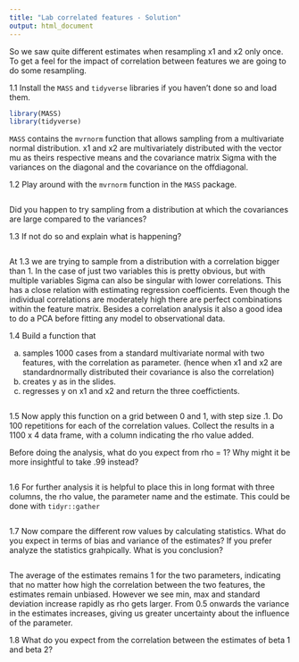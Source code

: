 ```yaml
---
title: "Lab correlated features - Solution"
output: html_document
---
```


So we saw quite different estimates when resampling x1 and x2 only once. To get a feel for the impact of correlation between features we are going to do some resampling. 


1.1 Install the `MASS` and `tidyverse` libraries if you haven't done so and load them.

```r
library(MASS)
library(tidyverse)
```

`MASS` contains the `mvrnorm` function that allows sampling from a multivariate normal distribution. x1 and x2 are multivariately distributed with the vector mu as theirs respective means and the covariance matrix Sigma with the variances on the diagonal and the covariance on the offdiagonal.

1.2 Play around with the `mvrnorm` function in the `MASS` package.

```r

```

Did you happen to try sampling from a distribution at which the covariances are large compared to the variances?

1.3 If not do so and explain what is happening?

```r

```

At 1.3 we are trying to sample from a distribution with a correlation bigger than 1. In the case of just two variables this is pretty obvious, but with multiple variables Sigma can also be singular with lower correlations. This has a close relation with estimating regression coefficients. Even though the individual correlations are moderately high there are perfect combinations within the feature matrix. Besides a correlation analysis it also a good idea to do a PCA before fitting any model to observational data.

1.4 Build a function that 

a) samples 1000 cases from a standard multivariate normal with two features, with the correlation as parameter.
   (hence when x1 and x2 are standardnormally distributed their covariance is also the correlation)
b) creates y as in the slides.
c) regresses y on x1 and x2 and return the three coeffictients.

```r

```

1.5 Now apply this function on a grid between 0 and 1, with step size .1. Do 100 repetitions for each of the correlation values. Collect the results in a 1100 x 4 data frame, with a column indicating the rho value added.

Before doing the analysis, what do you expect from rho = 1? Why might it be more insightful to take .99 instead?

```r

```

1.6 For further analysis it is helpful to place this in long format with three columns, the rho value, the parameter name and the estimate. This could be done with `tidyr::gather`

```r

```

1.7 Now compare the different row values by calculating statistics. What do you expect in terms of bias and variance of the estimates? If you prefer analyze the statistics grahpically. What is you conclusion?

```r

```

The average of the estimates remains 1 for the two parameters, indicating that no matter how high the correlation between the two features, the estimates remain unbiased. However we see min, max and standard deviation increase rapidly as rho gets larger. From 0.5 onwards the variance in the estimates increases, giving us greater uncertainty about the influence of the parameter.

1.8 What do you expect from the correlation between the estimates of beta 1 and beta 2?

```r

```

